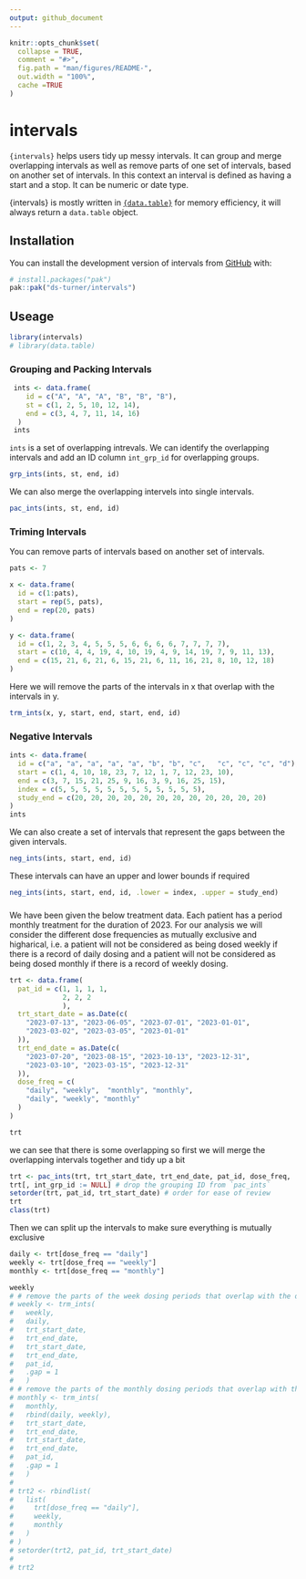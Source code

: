 ```yaml
---
output: github_document
---
```


<!-- README.md is generated from README.Rmd. Please edit that file -->

```r
knitr::opts_chunk$set(
  collapse = TRUE,
  comment = "#>",
  fig.path = "man/figures/README-",
  out.width = "100%",
  cache =TRUE
)
```

# intervals

<!-- badges: start -->
<!-- badges: end -->

`{intervals}` helps users tidy up messy intervals. It can group and merge overlapping intervals as well as remove parts of one set of intervals, based on another set of intervals. In this context an interval is defined as having a start and a stop.  It can be numeric or date type.

{intervals} is mostly written in [`{data.table}`](https://rdatatable.gitlab.io/data.table/) for memory efficiency, it will always return a `data.table` object. 

## Installation

You can install the development version of intervals from [GitHub](https://github.com/) with:

``` r
# install.packages("pak")
pak::pak("ds-turner/intervals")
```

## Useage
```r
library(intervals)
# library(data.table)
```
### Grouping and Packing Intervals
```r

 ints <- data.frame(
    id = c("A", "A", "A", "B", "B", "B"),
    st = c(1, 2, 5, 10, 12, 14),
    end = c(3, 4, 7, 11, 14, 16)
  )
 ints
```

`ints` is a set of overlapping intrevals.   We can identify the overlapping intervals and add an ID column `int_grp_id` for overlapping groups.
```r
grp_ints(ints, st, end, id)
```
We can also merge the overlapping intervels into single intervals.
```r
pac_ints(ints, st, end, id)
```
### Triming Intervals
You can remove parts of intervals based on another set of intervals.
```r
pats <- 7

x <- data.frame(
  id = c(1:pats),
  start = rep(5, pats),
  end = rep(20, pats)
)

y <- data.frame(
  id = c(1, 2, 3, 4, 5, 5, 5, 6, 6, 6, 6, 7, 7, 7, 7),
  start = c(10, 4, 4, 19, 4, 10, 19, 4, 9, 14, 19, 7, 9, 11, 13),
  end = c(15, 21, 6, 21, 6, 15, 21, 6, 11, 16, 21, 8, 10, 12, 18)
)
```

Here we will remove the parts of the intervals in x that overlap with the intervals in y.
```r
trm_ints(x, y, start, end, start, end, id)
```

### Negative Intervals
```r
ints <- data.frame(
  id = c("a", "a", "a", "a", "a", "b", "b", "c",   "c", "c", "c", "d"),
  start = c(1, 4, 10, 18, 23, 7, 12, 1, 7, 12, 23, 10),
  end = c(3, 7, 15, 21, 25, 9, 16, 3, 9, 16, 25, 15),
  index = c(5, 5, 5, 5, 5, 5, 5, 5, 5, 5, 5, 5),
  study_end = c(20, 20, 20, 20, 20, 20, 20, 20, 20, 20, 20, 20)
)
ints
```
We can also create a set of intervals that represent the gaps between the given intervals.
```r
neg_ints(ints, start, end, id)
```
These intervals can have an upper and lower bounds if required
```r
neg_ints(ints, start, end, id, .lower = index, .upper = study_end)
```
###
We have been given the below treatment data.  Each patient has a period monthly treatment for the duration of 2023.  For our analysis we will consider the different dose frequencies as mutually exclusive and higharical, i.e. a patient will not be considered as being dosed weekly if there is a record of daily dosing and a patient will not be considered as being dosed monthly if there is a record of weekly dosing.  
```r
trt <- data.frame(
  pat_id = c(1, 1, 1, 1,
             2, 2, 2
             ),
  trt_start_date = as.Date(c(
    "2023-07-13", "2023-06-05", "2023-07-01", "2023-01-01",
    "2023-03-02", "2023-03-05", "2023-01-01"
  )),
  trt_end_date = as.Date(c(
    "2023-07-20", "2023-08-15", "2023-10-13", "2023-12-31",
    "2023-03-10", "2023-03-15", "2023-12-31"
  )),
  dose_freq = c(
    "daily", "weekly",  "monthly", "monthly",
    "daily", "weekly", "monthly"
  )
)

trt
```
we can see that there is some overlapping so first we will merge the overlapping intervals together and tidy up a bit

```r
trt <- pac_ints(trt, trt_start_date, trt_end_date, pat_id, dose_freq, .gap = 1)
trt[, int_grp_id := NULL] # drop the grouping ID from `pac_ints`
setorder(trt, pat_id, trt_start_date) # order for ease of review
trt
class(trt)
```

Then we can split up the intervals to make sure everything is mutually exclusive
```r
daily <- trt[dose_freq == "daily"]
weekly <- trt[dose_freq == "weekly"]
monthly <- trt[dose_freq == "monthly"]

weekly
# # remove the parts of the week dosing periods that overlap with the daily dosing intervals
# weekly <- trm_ints(
#   weekly,
#   daily,
#   trt_start_date,
#   trt_end_date,
#   trt_start_date,
#   trt_end_date,
#   pat_id,
#   .gap = 1
#   )
# # remove the parts of the monthly dosing periods that overlap with the daily and weelky dosing intervals
# monthly <- trm_ints(
#   monthly,
#   rbind(daily, weekly),
#   trt_start_date,
#   trt_end_date,
#   trt_start_date,
#   trt_end_date,
#   pat_id,
#   .gap = 1
#   )
# 
# trt2 <- rbindlist(
#   list(
#     trt[dose_freq == "daily"],
#     weekly,
#     monthly
#   )
# )
# setorder(trt2, pat_id, trt_start_date)
# 
# trt2
```
